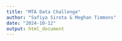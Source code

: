 ```yaml
---
title: "MTA Data Challenge"
author: "Safiya Sirota & Meghan Timmons"
date: "2024-10-12"
output: html_document
---
```


